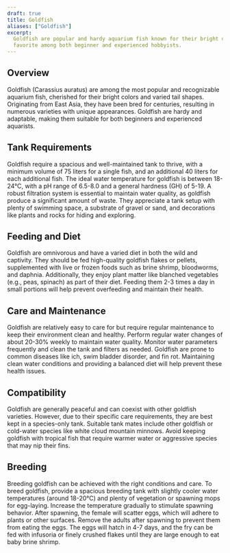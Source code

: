```yaml
---
draft: true
title: Goldfish
aliases: ["Goldfish"]
excerpt:
  Goldfish are popular and hardy aquarium fish known for their bright colors and varied tail shapes, making them a
  favorite among both beginner and experienced hobbyists.
---
```


## Overview

Goldfish (Carassius auratus) are among the most popular and recognizable aquarium fish, cherished for their bright
colors and varied tail shapes. Originating from East Asia, they have been bred for centuries, resulting in numerous
varieties with unique appearances. Goldfish are hardy and adaptable, making them suitable for both beginners and
experienced aquarists.

## Tank Requirements

Goldfish require a spacious and well-maintained tank to thrive, with a minimum volume of 75 liters for a single fish,
and an additional 40 liters for each additional fish. The ideal water temperature for goldfish is between 18-24°C, with
a pH range of 6.5-8.0 and a general hardness (GH) of 5-19. A robust filtration system is essential to maintain water
quality, as goldfish produce a significant amount of waste. They appreciate a tank setup with plenty of swimming space,
a substrate of gravel or sand, and decorations like plants and rocks for hiding and exploring.

## Feeding and Diet

Goldfish are omnivorous and have a varied diet in both the wild and captivity. They should be fed high-quality goldfish
flakes or pellets, supplemented with live or frozen foods such as brine shrimp, bloodworms, and daphnia. Additionally,
they enjoy plant matter like blanched vegetables (e.g., peas, spinach) as part of their diet. Feeding them 2-3 times a
day in small portions will help prevent overfeeding and maintain their health.

## Care and Maintenance

Goldfish are relatively easy to care for but require regular maintenance to keep their environment clean and healthy.
Perform regular water changes of about 20-30% weekly to maintain water quality. Monitor water parameters frequently and
clean the tank and filters as needed. Goldfish are prone to common diseases like ich, swim bladder disorder, and fin
rot. Maintaining clean water conditions and providing a balanced diet will help prevent these health issues.

## Compatibility

Goldfish are generally peaceful and can coexist with other goldfish varieties. However, due to their specific care
requirements, they are best kept in a species-only tank. Suitable tank mates include other goldfish or cold-water
species like white cloud mountain minnows. Avoid keeping goldfish with tropical fish that require warmer water or
aggressive species that may nip their fins.

## Breeding

Breeding goldfish can be achieved with the right conditions and care. To breed goldfish, provide a spacious breeding
tank with slightly cooler water temperatures (around 18-20°C) and plenty of vegetation or spawning mops for egg-laying.
Increase the temperature gradually to stimulate spawning behavior. After spawning, the female will scatter eggs, which
will adhere to plants or other surfaces. Remove the adults after spawning to prevent them from eating the eggs. The eggs
will hatch in 4-7 days, and the fry can be fed with infusoria or finely crushed flakes until they are large enough to
eat baby brine shrimp.
